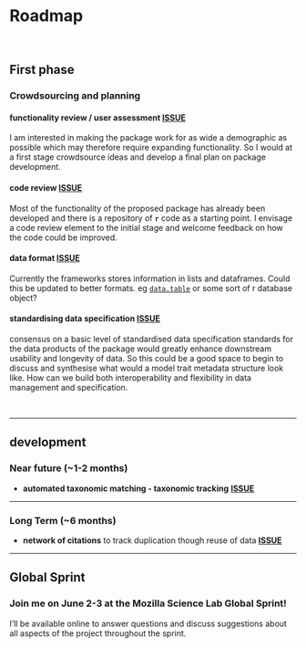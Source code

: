 # Roadmap 

<br>

## **First phase**

### Crowdsourcing and planning

#### functionality review / user assessment [**ISSUE**](https://github.com/annakrystalli/rmacroRDM/issues/2)

I am interested in making the package work for as wide a demographic as possible which may therefore require expanding functionality. So I would at a first stage crowdsource ideas and develop a final plan on package development.

#### code review [**ISSUE**](https://github.com/annakrystalli/rmacroRDM/issues/3)

Most of the functionality of the proposed package has already been developed and there is a repository of **`r`** code as a starting point. I envisage a code review element to the initial stage and welcome feedback on how the code could be improved.

#### data format [**ISSUE**](https://github.com/annakrystalli/rmacroRDM/issues/6)

Currently the frameworks stores information in lists and dataframes. Could this be updated to better formats. eg [`data.table`](https://cran.r-project.org/web/packages/data.table/vignettes/datatable-faq.pdf) or some sort of r database object?

#### standardising data specification [**ISSUE**](https://github.com/annakrystalli/rmacroRDM/issues/7)

consensus on a basic level of standardised data specification standards for the data products of the package would greatly enhance downstream usability and longevity of data. So this could be a good space to begin to discuss and synthesise what would a model trait metadata structure look like. How can we build both interoperability and flexibility in data management and specification.


<br>

***

## **development**
### Near future (~1-2 months)

- **automated taxonomic matching - taxonomic tracking** [**ISSUE**](https://github.com/annakrystalli/rmacroRDM/issues/4)

***

### Long Term (~6 months)

- **network of citations** to track duplication though reuse of data [**ISSUE**](https://github.com/annakrystalli/rmacroRDM/issues/5)





***


## Global Sprint

### Join me on **June 2-3** at the **Mozilla Science Lab Global Sprint!**

I'll be available online to answer questions and discuss suggestions about all aspects of the project throughout the sprint. 
